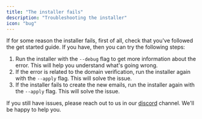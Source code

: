 ```yaml
---
title: "The installer fails"
description: "Troubleshooting the installer"
icon: "bug"
---
```


If for some reason the installer fails, first of all, check that you've followed the get started guide. If you have, then you can try the following steps:

1. Run the installer with the `--debug` flag to get more information about the error. This will help you understand what's going wrong.
2. If the error is related to the domain verification, run the installer again with the `--apply` flag. This will solve the issue.
3. If the installer fails to create the new emails, run the installer again with the `--apply` flag. This will solve the issue.

If you still have issues, please reach out to us in our [discord](https://discord.gg/gZ36FbDKwK) channel. We'll be happy to help you.
